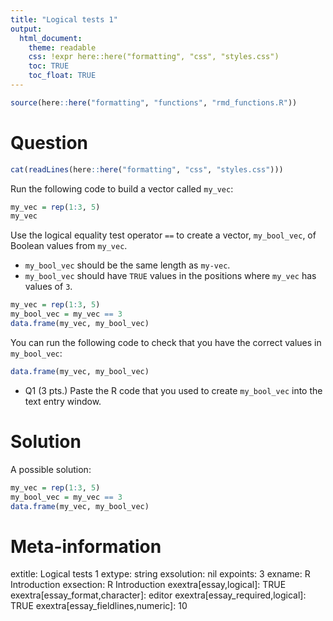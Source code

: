 ```yaml
---
title: "Logical tests 1"
output:  
  html_document:
    theme: readable
    css: !expr here::here("formatting", "css", "styles.css")
    toc: TRUE
    toc_float: TRUE
---
```


```r
source(here::here("formatting", "functions", "rmd_functions.R"))
```


Question
========

```r
cat(readLines(here::here("formatting", "css", "styles.css")))
```

Run the following code to build a vector called `my_vec`:

```r
my_vec = rep(1:3, 5)
my_vec
```

Use the logical equality test operator `==` to create a vector, `my_bool_vec`, of Boolean values from `my_vec`.  

- `my_bool_vec` should be the same length as `my-vec`.
- `my_bool_vec` should have `TRUE` values in the positions where `my_vec` has values of `3`.

```r
my_vec = rep(1:3, 5)
my_bool_vec = my_vec == 3
data.frame(my_vec, my_bool_vec)
```
You can run the following code to check that you have the correct values in `my_bool_vec`:

```r
data.frame(my_vec, my_bool_vec)
```

- Q1 (3 pts.) Paste the R code that you used to create `my_bool_vec` into the text entry window.


Solution
========

A possible solution:

```r
my_vec = rep(1:3, 5)
my_bool_vec = my_vec == 3
data.frame(my_vec, my_bool_vec)
```


Meta-information
================
extitle: Logical tests 1
extype: string
exsolution: nil
expoints: 3
exname: R Introduction
exsection: R Introduction
exextra[essay,logical]: TRUE
exextra[essay_format,character]: editor
exextra[essay_required,logical]: TRUE
exextra[essay_fieldlines,numeric]: 10
